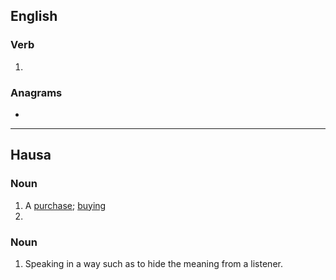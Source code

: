{{also|Saye}}
==English==

===Verb===
{{head|en|verb}}

# {{obsolete spelling of|say|lang=en}}

===Anagrams===
* {{anagrams|en|Ayes|Seay|ayes|easy|eyas|yeas}}

----

==Hausa==

===Noun===
{{ha-noun2|m|sàyē|saye saye}}

# A [[purchase]]; [[buying]]
# {{verbal noun of|saya|lang=ha}}

===Noun===
{{ha-noun2|m|sā̀yē}}

# Speaking in a way such as to hide the meaning from a listener.